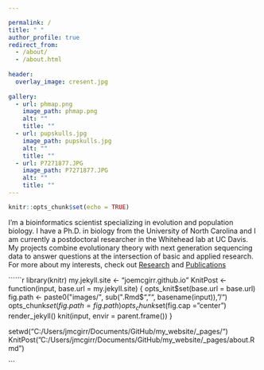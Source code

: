 ```yaml
---

permalink: /
title: " "
author_profile: true
redirect_from: 
  - /about/
  - /about.html
  
header:
  overlay_image: cresent.jpg 
  
gallery:
  - url: phmap.png
    image_path: phmap.png
    alt: ""
    title: ""
  - url: pupskulls.jpg
    image_path: pupskulls.jpg
    alt: ""
    title: ""
  - url: P7271877.JPG
    image_path: P7271877.JPG
    alt: ""
    title: "" 
---
```


```r
knitr::opts_chunk$set(echo = TRUE)
```

I’m a bioinformatics scientist specializing in evolution and population biology. I have a Ph.D. in biology from the University of North Carolina and I am currently a postdoctoral researcher in the Whitehead lab at UC Davis. My projects combine evolutionary theory with next generation sequencing data to answer questions at the intersection of basic and applied research. For more about my interests, check out [Research](https://joemcgirr.github.io/research/) and [Publications](https://joemcgirr.github.io/publications/)





``````r
library(knitr)
my.jekyll.site <- "joemcgirr.github.io"
KnitPost <- function(input, base.url = my.jekyll.site) {
  opts_knit$set(base.url = base.url)
  fig.path <- paste0("images/", sub(".Rmd$", "", basename(input)), "/")
  opts_chunk$set(fig.path = fig.path)
  opts_chunk$set(fig.cap = "center")
  render_jekyll()
  knit(input, envir = parent.frame())
}

setwd("C:/Users/jmcgirr/Documents/GitHub/my_website/_pages/")
KnitPost("C:/Users/jmcgirr/Documents/GitHub/my_website/_pages/about.Rmd")

```
